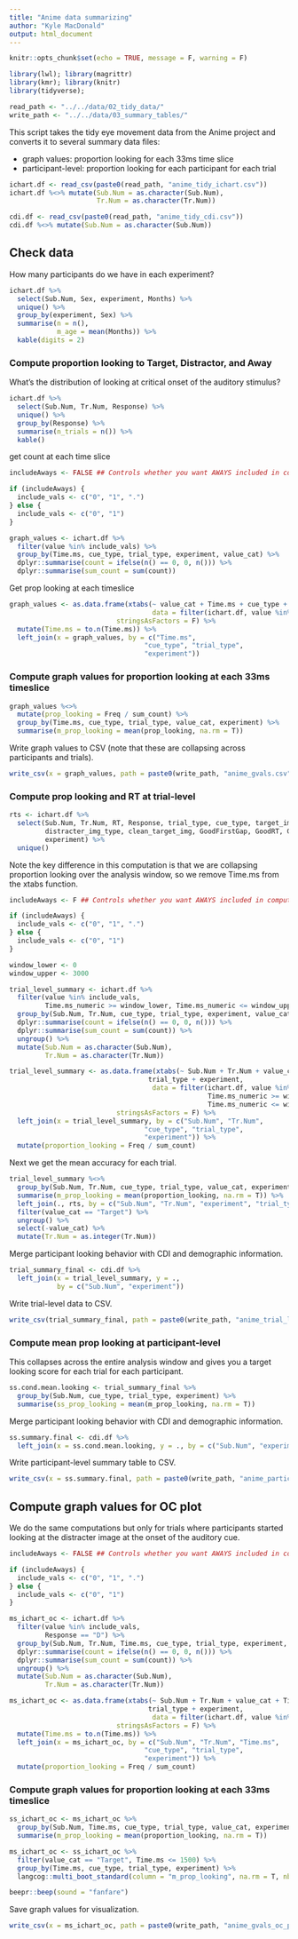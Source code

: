 ```yaml
---
title: "Anime data summarizing"
author: "Kyle MacDonald"
output: html_document
---
```


```r
knitr::opts_chunk$set(echo = TRUE, message = F, warning = F)
```

```r
library(lwl); library(magrittr)
library(kmr); library(knitr)
library(tidyverse);
```

```r
read_path <- "../../data/02_tidy_data/"
write_path <- "../../data/03_summary_tables/"
```

This script takes the tidy eye movement data from the Anime project and converts it to several summary data files: 

  * graph values: proportion looking for each 33ms time slice
  * participant-level: proportion looking for each participant for each trial

```r
ichart.df <- read_csv(paste0(read_path, "anime_tidy_ichart.csv"))
ichart.df %<>% mutate(Sub.Num = as.character(Sub.Num),
                      Tr.Num = as.character(Tr.Num))

cdi.df <- read_csv(paste0(read_path, "anime_tidy_cdi.csv"))
cdi.df %<>% mutate(Sub.Num = as.character(Sub.Num))
```

## Check data

How many participants do we have in each experiment? 

```r
ichart.df %>% 
  select(Sub.Num, Sex, experiment, Months) %>% 
  unique() %>% 
  group_by(experiment, Sex) %>% 
  summarise(n = n(),
            m_age = mean(Months)) %>% 
  kable(digits = 2)
```

### Compute proportion looking to Target, Distractor, and Away 

What's the distribution of looking at critical onset of the auditory stimulus?

```r
ichart.df %>% 
  select(Sub.Num, Tr.Num, Response) %>% 
  unique() %>% 
  group_by(Response) %>% 
  summarise(n_trials = n()) %>% 
  kable()
```

get count at each time slice

```r
includeAways <- FALSE ## Controls whether you want AWAYS included in computation

if (includeAways) { 
  include_vals <- c("0", "1", ".")
} else {
  include_vals <- c("0", "1")
}

graph_values <- ichart.df %>% 
  filter(value %in% include_vals) %>%  
  group_by(Time.ms, cue_type, trial_type, experiment, value_cat) %>% 
  dplyr::summarise(count = ifelse(n() == 0, 0, n())) %>% 
  dplyr::summarise(sum_count = sum(count))
```

Get prop looking at each timeslice

```r
graph_values <- as.data.frame(xtabs(~ value_cat + Time.ms + cue_type + trial_type + experiment, 
                                    data = filter(ichart.df, value %in% include_vals)),
                           stringsAsFactors = F) %>% 
  mutate(Time.ms = to.n(Time.ms)) %>% 
  left_join(x = graph_values, by = c("Time.ms", 
                                  "cue_type", "trial_type", 
                                  "experiment")) 
```

### Compute graph values for proportion looking at each 33ms timeslice

```r
graph_values %<>% 
  mutate(prop_looking = Freq / sum_count) %>% 
  group_by(Time.ms, cue_type, trial_type, value_cat, experiment) %>% 
  summarise(m_prop_looking = mean(prop_looking, na.rm = T)) 
```

Write graph values to CSV (note that these are collapsing across participants and trials).

```r
write_csv(x = graph_values, path = paste0(write_path, "anime_gvals.csv"))
```

### Compute prop looking and RT at trial-level

```r
rts <- ichart.df %>% 
  select(Sub.Num, Tr.Num, RT, Response, trial_type, cue_type, target_img_type, Sex, Months,
         distracter_img_type, clean_target_img, GoodFirstGap, GoodRT, GoodLongestGap, 
         experiment) %>% 
  unique()
```

Note the key difference in this computation is that we are collapsing proportion looking over the analysis window, so we remove Time.ms from the xtabs function.

```r
includeAways <- F ## Controls whether you want AWAYS included in computation

if (includeAways) { 
  include_vals <- c("0", "1", ".")
} else {
  include_vals <- c("0", "1")
}

window_lower <- 0
window_upper <- 3000
```


```r
trial_level_summary <- ichart.df %>% 
  filter(value %in% include_vals,
         Time.ms_numeric >= window_lower, Time.ms_numeric <= window_upper) %>%  
  group_by(Sub.Num, Tr.Num, cue_type, trial_type, experiment, value_cat) %>% 
  dplyr::summarise(count = ifelse(n() == 0, 0, n())) %>% 
  dplyr::summarise(sum_count = sum(count)) %>% 
  ungroup() %>% 
  mutate(Sub.Num = as.character(Sub.Num),
         Tr.Num = as.character(Tr.Num))

trial_level_summary <- as.data.frame(xtabs(~ Sub.Num + Tr.Num + value_cat  + cue_type + 
                                   trial_type + experiment, 
                                    data = filter(ichart.df, value %in% include_vals,
                                                  Time.ms_numeric >= window_lower, 
                                                  Time.ms_numeric <= window_upper)),
                           stringsAsFactors = F) %>% 
  left_join(x = trial_level_summary, by = c("Sub.Num", "Tr.Num", 
                                  "cue_type", "trial_type", 
                                  "experiment")) %>% 
  mutate(proportion_looking = Freq / sum_count)
```

Next we get the mean accuracy for each trial.

```r
trial_level_summary %<>% 
  group_by(Sub.Num, Tr.Num, cue_type, trial_type, value_cat, experiment) %>% 
  summarise(m_prop_looking = mean(proportion_looking, na.rm = T)) %>% 
  left_join(., rts, by = c("Sub.Num", "Tr.Num", "experiment", "trial_type", "cue_type")) %>% 
  filter(value_cat == "Target") %>% 
  ungroup() %>% 
  select(-value_cat) %>% 
  mutate(Tr.Num = as.integer(Tr.Num))
```

Merge participant looking behavior with CDI and demographic information.

```r
trial_summary_final <- cdi.df %>% 
  left_join(x = trial_level_summary, y = ., 
            by = c("Sub.Num", "experiment"))
```

Write trial-level data to CSV.

```r
write_csv(trial_summary_final, path = paste0(write_path, "anime_trial_level.csv"))
```

### Compute mean prop looking at participant-level

This collapses across the entire analysis window and gives you a target looking score for each trial for each participant.

```r
ss.cond.mean.looking <- trial_summary_final %>% 
  group_by(Sub.Num, cue_type, trial_type, experiment) %>% 
  summarise(ss_prop_looking = mean(m_prop_looking, na.rm = T)) 
```

Merge participant looking behavior with CDI and demographic information.

```r
ss.summary.final <- cdi.df %>% 
  left_join(x = ss.cond.mean.looking, y = ., by = c("Sub.Num", "experiment"))
```

Write participant-level summary table to CSV.

```r
write_csv(x = ss.summary.final, path = paste0(write_path, "anime_participant_level.csv"))
```

## Compute graph values for OC plot

We do the same computations but only for trials where participants started looking at the distracter image at the onset of the auditory cue. 

```r
includeAways <- FALSE ## Controls whether you want AWAYS included in computation

if (includeAways) { 
  include_vals <- c("0", "1", ".")
} else {
  include_vals <- c("0", "1")
}

ms_ichart_oc <- ichart.df %>% 
  filter(value %in% include_vals, 
         Response == "D") %>%  
  group_by(Sub.Num, Tr.Num, Time.ms, cue_type, trial_type, experiment, value_cat) %>% 
  dplyr::summarise(count = ifelse(n() == 0, 0, n())) %>% 
  dplyr::summarise(sum_count = sum(count)) %>% 
  ungroup() %>% 
  mutate(Sub.Num = as.character(Sub.Num),
         Tr.Num = as.character(Tr.Num))
```

```r
ms_ichart_oc <- as.data.frame(xtabs(~ Sub.Num + Tr.Num + value_cat + Time.ms + cue_type + 
                                   trial_type + experiment, 
                                    data = filter(ichart.df, value %in% include_vals)),
                           stringsAsFactors = F) %>% 
  mutate(Time.ms = to.n(Time.ms)) %>% 
  left_join(x = ms_ichart_oc, by = c("Sub.Num", "Tr.Num", "Time.ms", 
                                  "cue_type", "trial_type", 
                                  "experiment")) %>% 
  mutate(proportion_looking = Freq / sum_count)
```

### Compute graph values for proportion looking at each 33ms timeslice

```r
ss_ichart_oc <- ms_ichart_oc %>% 
  group_by(Sub.Num, Time.ms, cue_type, trial_type, value_cat, experiment) %>% 
  summarise(m_prop_looking = mean(proportion_looking, na.rm = T)) 

ms_ichart_oc <- ss_ichart_oc %>% 
  filter(value_cat == "Target", Time.ms <= 1500) %>% 
  group_by(Time.ms, cue_type, trial_type, experiment) %>% 
  langcog::multi_boot_standard(column = "m_prop_looking", na.rm = T, nboot = 500)

beepr::beep(sound = "fanfare")
```

Save graph values for visualization.

```r
write_csv(x = ms_ichart_oc, path = paste0(write_path, "anime_gvals_oc_plot.csv"))
```